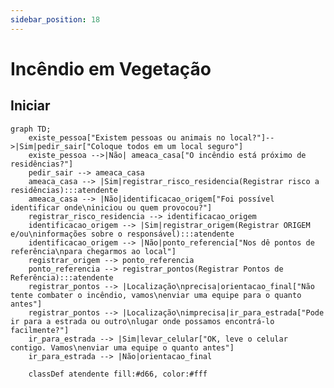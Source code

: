 ```yaml
---
sidebar_position: 18
---
```


# Incêndio em Vegetação

## Iniciar
```mermaid
graph TD;
    existe_pessoa["Existem pessoas ou animais no local?"]-->|Sim|pedir_sair["Coloque todos em um local seguro"]
    existe_pessoa -->|Não| ameaca_casa["O incêndio está próximo de residências?"]
    pedir_sair --> ameaca_casa
    ameaca_casa --> |Sim|registrar_risco_residencia(Registrar risco a residências):::atendente
    ameaca_casa --> |Não|identificacao_origem["Foi possível identificar onde\niniciou ou quem provocou?"]
    registrar_risco_residencia --> identificacao_origem
    identificacao_origem --> |Sim|registrar_origem(Registrar ORIGEM e/ou\ninformações sobre o responsável):::atendente
    identificacao_origem --> |Não|ponto_referencia["Nos dê pontos de referência\npara chegarmos ao local"]
    registrar_origem --> ponto_referencia
    ponto_referencia --> registrar_pontos(Registrar Pontos de Referência):::atendente
    registrar_pontos --> |Localização\nprecisa|orientacao_final["Não tente combater o incêndio, vamos\nenviar uma equipe para o quanto antes"]
    registrar_pontos --> |Localização\nimprecisa|ir_para_estrada["Pode ir para a estrada ou outro\nlugar onde possamos encontrá-lo facilmente?"]
    ir_para_estrada --> |Sim|levar_celular["OK, leve o celular contigo. Vamos\nenviar uma equipe o quanto antes"]
    ir_para_estrada --> |Não|orientacao_final

    classDef atendente fill:#d66, color:#fff
```
